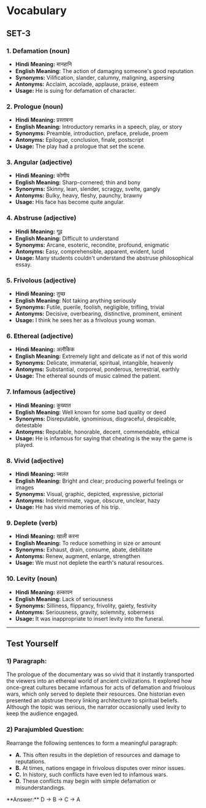 # Vocabulary 

## SET-3

### 1. Defamation (noun)
- **Hindi Meaning:** मानहानि  
- **English Meaning:** The action of damaging someone's good reputation  
- **Synonyms:** Vilification, slander, calumny, maligning, aspersing  
- **Antonyms:** Acclaim, accolade, applause, praise, esteem  
- **Usage:** He is suing for defamation of character.

### 2. Prologue (noun)
- **Hindi Meaning:** प्रस्तावना  
- **English Meaning:** Introductory remarks in a speech, play, or story  
- **Synonyms:** Preamble, introduction, preface, prelude, proem  
- **Antonyms:** Epilogue, conclusion, finale, postscript  
- **Usage:** The play had a prologue that set the scene.

### 3. Angular (adjective)
- **Hindi Meaning:** कोणीय  
- **English Meaning:** Sharp-cornered; thin and bony  
- **Synonyms:** Skinny, lean, slender, scraggy, svelte, gangly  
- **Antonyms:** Bulky, heavy, fleshy, paunchy, brawny  
- **Usage:** His face has become quite angular.

### 4. Abstruse (adjective)
- **Hindi Meaning:** गूढ़  
- **English Meaning:** Difficult to understand  
- **Synonyms:** Arcane, esoteric, recondite, profound, enigmatic  
- **Antonyms:** Easy, comprehensible, apparent, evident, lucid  
- **Usage:** Many students couldn't understand the abstruse philosophical essay.

### 5. Frivolous (adjective)
- **Hindi Meaning:** तुच्छ  
- **English Meaning:** Not taking anything seriously  
- **Synonyms:** Futile, puerile, foolish, negligible, trifling, trivial  
- **Antonyms:** Decisive, overbearing, distinctive, prominent, eminent  
- **Usage:** I think he sees her as a frivolous young woman.

### 6. Ethereal (adjective)
- **Hindi Meaning:** अलौकिक  
- **English Meaning:** Extremely light and delicate as if not of this world  
- **Synonyms:** Delicate, immaterial, spiritual, intangible, heavenly  
- **Antonyms:** Substantial, corporeal, ponderous, terrestrial, earthly  
- **Usage:** The ethereal sounds of music calmed the patient.

### 7. Infamous (adjective)
- **Hindi Meaning:** कुख्यात  
- **English Meaning:** Well known for some bad quality or deed  
- **Synonyms:** Disreputable, ignominious, disgraceful, despicable, detestable  
- **Antonyms:** Reputable, honorable, decent, commendable, ethical  
- **Usage:** He is infamous for saying that cheating is the way the game is played.

### 8. Vivid (adjective)
- **Hindi Meaning:** ज्वलंत  
- **English Meaning:** Bright and clear; producing powerful feelings or images  
- **Synonyms:** Visual, graphic, depicted, expressive, pictorial  
- **Antonyms:** Indeterminate, vague, obscure, unclear, hazy  
- **Usage:** He has vivid memories of his trip.

### 9. Deplete (verb)
- **Hindi Meaning:** खाली करना  
- **English Meaning:** To reduce something in size or amount  
- **Synonyms:** Exhaust, drain, consume, abate, debilitate  
- **Antonyms:** Renew, augment, enlarge, strengthen  
- **Usage:** We must not deplete the earth's natural resources.

### 10. Levity (noun)
- **Hindi Meaning:** हल्कापन  
- **English Meaning:** Lack of seriousness  
- **Synonyms:** Silliness, flippancy, frivolity, gaiety, festivity  
- **Antonyms:** Seriousness, gravity, solemnity, soberness  
- **Usage:** It was inappropriate to insert levity into the funeral.

---

## Test Yourself

### 1) **Paragraph:**

The prologue of the documentary was so vivid that it instantly transported the viewers into an ethereal world of ancient civilizations. It explored how once-great cultures became infamous for acts of defamation and frivolous wars, which only served to deplete their resources. One historian even presented an abstruse theory linking architecture to spiritual beliefs. Although the topic was serious, the narrator occasionally used levity to keep the audience engaged.

### 2) **Parajumbled Question:**

Rearrange the following sentences to form a meaningful paragraph:

- **A.** This often results in the depletion of resources and damage to reputations.  
- **B.** At times, nations engage in frivolous disputes over minor issues.  
- **C.** In history, such conflicts have even led to infamous wars.  
- **D.** These conflicts may begin with simple defamation or misunderstandings.

<HideBtn>
**Answer:**  
D → B → C → A
</HideBtn>


